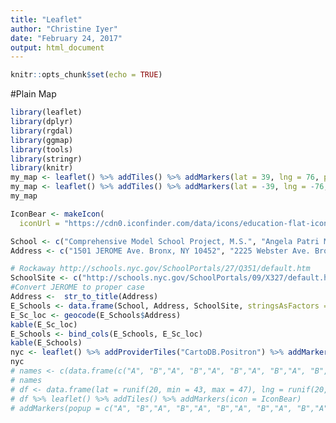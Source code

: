 ```yaml
---
title: "Leaflet"
author: "Christine Iyer"
date: "February 24, 2017"
output: html_document
---
```


```r
knitr::opts_chunk$set(echo = TRUE)
```


#Plain Map
```r
library(leaflet)
library(dplyr)
library(rgdal)
library(ggmap)
library(tools)
library(stringr)
library(knitr)
my_map <- leaflet() %>% addTiles() %>% addMarkers(lat = 39, lng = 76, popup = "Suprise")
my_map <- leaflet() %>% addTiles() %>% addMarkers(lat = -39, lng = -76, popup = "Other Side Suprise")
my_map
```

```r

IconBear <- makeIcon(
  iconUrl = "https://cdn0.iconfinder.com/data/icons/education-flat-icons-set/128/school-building-512.png", iconWidth = 31*215/230, iconHeight = 31, iconAnchorX = 31*215/230/2, iconAnchorY = 16)

School <- c("Comprehensive Model School Project, M.S.", "Angela Patri M.S.", "Bronx Green Middle School", "Jackie Robinson School, P.S. 375", "Franklin K. Lane H.S.", "Rockaway Collegiate H.S.", "Knowledge And Power Preparatory Academy VI")
Address <- c("1501 JEROME Ave. Bronx, NY 10452", "2225 Webster Ave. Bronx, NY 10457", "2441 Wallace Ave. Bronx, NY 10467", "46 McKeever Pl. Brooklyn, NY 11225", "999 Jamaica Ave. Brooklyn, NY 11208", "100-00 Beach Channel Dr. Queens, NY 11694", "8-21 Bay 25 St. Queens, NY 11691")

# Rockaway http://schools.nyc.gov/SchoolPortals/27/Q351/default.htm
SchoolSite <- c("http://schools.nyc.gov/SchoolPortals/09/X327/default.htm", "http://schools.nyc.gov/SchoolPortals/10/X391/default.htm", "http://schools.nyc.gov/SchoolPortals/11/X326/default.htm", "http://schools.nyc.gov/SchoolPortals/17/K375/default.htm", "http://insideschools.org/component/schools/school/824", "http://schools.nyc.gov/SchoolPortals/27/Q351/default.htm", "http://schools.nyc.gov/SchoolPortals/27/Q282/default.htm")
#Convert JEROME to proper case
Address <-  str_to_title(Address)
E_Schools <- data.frame(School, Address, SchoolSite, stringsAsFactors = FALSE)
E_Sc_loc <- geocode(E_Schools$Address)
kable(E_Sc_loc)
E_Schools <- bind_cols(E_Schools, E_Sc_loc)
kable(E_Schools)
nyc <- leaflet() %>% addProviderTiles("CartoDB.Positron") %>% addMarkers(lng = E_Schools$lon, lat = E_Sc_loc$lat, icon = IconBear, popup = E_Schools$School, E_Schools$SchoolSite)
nyc
# names <- c(data.frame(c("A", "B","A", "B","A", "B","A", "B","A", "B","A", "B","A", "B","A", "B","A", "B","A", "B")))
# names
# df <- data.frame(lat = runif(20, min = 43, max = 47), lng = runif(20, min = 66, max = 74))
# df %>% leaflet() %>% addTiles() %>% addMarkers(icon = IconBear)
# addMarkers(popup = c("A", "B","A", "B","A", "B","A", "B","A", "B","A", "B","A", "B","A", "B","A", "B","A", "B"))
```

